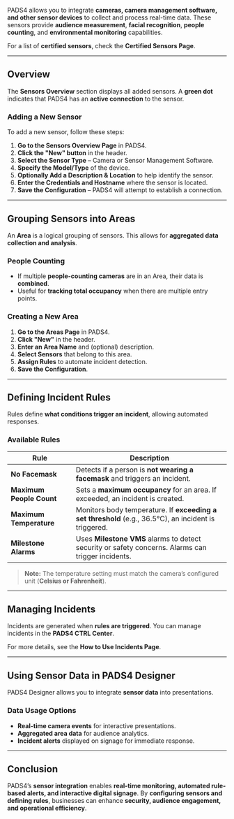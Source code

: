 PADS4 allows you to integrate **cameras, camera management software, and other sensor devices** to collect and process real-time data. These sensors provide **audience measurement**, **facial recognition**, **people counting**, and **environmental monitoring** capabilities.

For a list of **certified sensors**, check the **Certified Sensors Page**.

---

## **Overview**
The **Sensors Overview** section displays all added sensors. A **green dot** indicates that PADS4 has an **active connection** to the sensor.

### **Adding a New Sensor**
To add a new sensor, follow these steps:

1. **Go to the Sensors Overview Page** in PADS4.
2. **Click the "New" button** in the header.
3. **Select the Sensor Type** – Camera or Sensor Management Software.
4. **Specify the Model/Type** of the device.
5. **Optionally Add a Description & Location** to help identify the sensor.
6. **Enter the Credentials and Hostname** where the sensor is located.
7. **Save the Configuration** – PADS4 will attempt to establish a connection.

---

## **Grouping Sensors into Areas**
An **Area** is a logical grouping of sensors. This allows for **aggregated data collection and analysis**.

### **People Counting**
- If multiple **people-counting cameras** are in an Area, their data is **combined**.
- Useful for **tracking total occupancy** when there are multiple entry points.

### **Creating a New Area**
1. **Go to the Areas Page** in PADS4.
2. **Click "New"** in the header.
3. **Enter an Area Name** and (optional) description.
4. **Select Sensors** that belong to this area.
5. **Assign Rules** to automate incident detection.
6. **Save the Configuration**.

---

## **Defining Incident Rules**
Rules define **what conditions trigger an incident**, allowing automated responses.

### **Available Rules**
| **Rule** | **Description** |
|----------|----------------|
| **No Facemask** | Detects if a person is **not wearing a facemask** and triggers an incident. |
| **Maximum People Count** | Sets a **maximum occupancy** for an area. If exceeded, an incident is created. |
| **Maximum Temperature** | Monitors body temperature. If **exceeding a set threshold** (e.g., 36.5°C), an incident is triggered. |
| **Milestone Alarms** | Uses **Milestone VMS** alarms to detect security or safety concerns. Alarms can trigger incidents. |

> **Note:** The temperature setting must match the camera’s configured unit (**Celsius or Fahrenheit**).

---

## **Managing Incidents**
Incidents are generated when **rules are triggered**. You can manage incidents in the **PADS4 CTRL Center**.

For more details, see the **How to Use Incidents Page**.

---

## **Using Sensor Data in PADS4 Designer**
PADS4 Designer allows you to integrate **sensor data** into presentations.

### **Data Usage Options**
- **Real-time camera events** for interactive presentations.
- **Aggregated area data** for audience analytics.
- **Incident alerts** displayed on signage for immediate response.

---

## **Conclusion**
PADS4’s **sensor integration** enables **real-time monitoring, automated rule-based alerts, and interactive digital signage**. By **configuring sensors and defining rules**, businesses can enhance **security, audience engagement, and operational efficiency**.